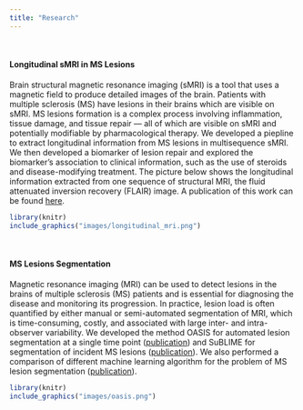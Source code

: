 ```yaml
---
title: "Research"
---
```


<br> 

#### Longitudinal sMRI in MS Lesions  

Brain structural magnetic resonance imaging (sMRI) is a tool that uses a magnetic field to produce detailed images of the brain. Patients with multiple sclerosis (MS) have lesions in their brains which are visible on sMRI. MS lesions formation is a complex process involving inflammation, tissue damage, and tissue repair — all of which are visible on sMRI and potentially modifiable by pharmacological therapy. We developed a piepline to extract longitudinal information from MS lesions in multisequence sMRI.  We then developed a biomarker of lesion repair and explored the biomarker's association to clinical information, such as the use of steroids and disease-modifying treatment. The picture below shows the longitudinal information extracted from one sequence of structural MRI, the fluid attenuated inversion recovery (FLAIR) image. A publication of this work can be found [here](https://www.sciencedirect.com/science/article/pii/S2213158215300139). 

```r
library(knitr)
include_graphics("images/longitudinal_mri.png")
```

<br> 

#### MS Lesions Segmentation 

Magnetic resonance imaging (MRI) can be used to detect lesions in the brains of multiple sclerosis (MS) patients and is essential for diagnosing the disease and monitoring its progression. In practice, lesion load is often quantified by either manual or semi-automated segmentation of MRI, which is time-consuming, costly, and associated with large inter- and intra-observer variability.  We developed the method OASIS for automated lesion segmentation at a single time point ([publication](https://www.sciencedirect.com/science/article/pii/S2213158213000235#f0005)) and SuBLIME for segmentation of incident MS lesions ([publication](https://www.sciencedirect.com/science/article/pii/S2213158213000235#f0005)).  We also performed a comparison of different machine learning algorithm for the problem of MS lesion segmentation ([publication](https://journals.plos.org/plosone/article?id=10.1371/journal.pone.0095753)). 


```r
library(knitr)
include_graphics("images/oasis.png")
```
